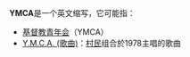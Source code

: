 '''YMCA'''是一个英文缩写，它可能指：
* [[基督教青年会|基督教青年会]]（YMCA）
* [[Y.M.C.A._(歌曲)|Y.M.C.A. (歌曲)]]：[[村民_(樂團)|村民]]组合於1978主唱的歌曲

{{disambig|cat=四字拉丁字母缩写消歧义}}
